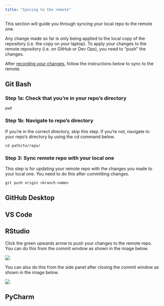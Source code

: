 ```yaml
---
title: "Syncing to the remote"
---
```


This section will guide you through syncing your local repo to the remote one.

Any change made so far is only being applied to the local copy of the repository (i.e. the copy on your laptop). To apply your changes to the remote repository (i.e. on GitHub or Dev Ops), you need to “push” the changes.

After [recording your changes](recording-changes.html), follow the instructions below to sync to the remote.

::: panel-tabset
## Git Bash

### Step 1a: Check that you're in your repo's directory

`pwd`

### Step 1b: Navigate to repo's directory

If you're in the correct directory, skip this step. If you're not, navigate to your repo's directory by using the cd command below.

`cd path/to/repo/`

### Step 3: Sync remote repo with your local one

This step is for updating your remote repo with the changes you made to your local one. You need to do this after committing changes.

`git push origin <branch-name>`

## GitHub Desktop

## VS Code

## RStudio

Click the green upwards arrow to push your changes to the remote repo. You can do this from the commit window as shown in the image below.

![](images/r_push_1.png)

You can also do this from the side panel after closing the commit window as shown in the image below.

![](images/r_push_2.png)

## PyCharm
:::
